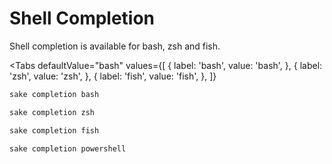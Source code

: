 # Shell Completion

Shell completion is available for bash, zsh and fish.


<Tabs
    defaultValue="bash"
    values={[
        { label: 'bash', value: 'bash', },
        { label: 'zsh', value: 'zsh', },
        { label: 'fish', value: 'fish', },
    ]}
>

<TabItem value="bash">

```bash
sake completion bash
```

</TabItem>

<TabItem value='zsh'>

```bash
sake completion zsh
```

</TabItem>

<TabItem value='fish'>

```bash
sake completion fish
```

</TabItem>

<TabItem value='powershell'>

```bash
sake completion powershell
```

</TabItem>

</Tabs>
